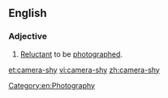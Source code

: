 ==English==

===Adjective===
{{en-adj|pos=[[camera]]-[[shy]]}}

# [[reluctant|Reluctant]] to be [[photograph]]ed.

[[Category:en:Photography]]

[[et:camera-shy]]
[[vi:camera-shy]]
[[zh:camera-shy]]